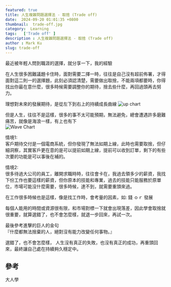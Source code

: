```yaml
---
featured: true
title: 人生複雜問題選擇法 - 取捨 (Trade off)
date:  2024-09-20 01:01:35 +0800
thumbnail:  trade-off.jpg
category:  Learning  
tags:   ['Trade off' ]
description : 人生複雜問題選擇法 - 取捨 (Trade off)
author : Mark Ku
slug: trade-off
---
```

最近被年輕人問到職涯的選擇，就分享一下，我的經驗

在人生很多困難議題卡住時，面對需要二擇一時，往往是自己沒有超前佈署，才得面對這二則一的選擇題，此刻必須認清楚，需要做出取捨，不能兩項都要時，你得找出你最在意什麼，很多時候需要調整你的期待，捨去些什麼，再回過頭再去努力。  

理想對未來的發展期待，是從左下到右上的持續成長曲線
![up chart](up-chart.png)

但是人生，往往不是這樣，很多的事不太可能預期，無法避免，總會遭遇許多磨難痛苦，就像是海浪一樣，有上也有下  
![Wave Chart](wave.png)

情境1:  
客戶期待交付是一個電商系統，但你發現了無法如期上線，此時也需要取捨，但仔細洞察，其實客戶更在意的是可以提前如期上線，提前可以收到訂單，剩下的有些次要的功能是可以事後在補的。  

情境2:  
很多待過大公司的員工，離開求職時時，往往會卡在，我過去領多少的薪資，我找下份工作也要這樣的薪資，但你原本的技能和專業，過去的技能只能服務於原單位，市場可能沒什麼需要，很多時候，達不到，就需要重頭來過。  

在工作很多時候也是這樣，像是找工作時，會考量的因素，如: 錢 ｏｒ 發展 

每個人能用的時間或資源很有限，和市場對標一下就會出現落差，因此學會取捨就很重要，就算選錯了，也不會怎麼樣，就退一步回來，再試一次。  

最後參考進擊的巨人的金句  
『什麼都無法捨棄的人，絕對沒有能力改變任何事物。』

選錯了，也不會怎麼樣，
人生沒有真正的失敗，也沒有真正的成功，再重頭回來，最終讓自己處在持續夠久穩定中。

## 參考
大人學

